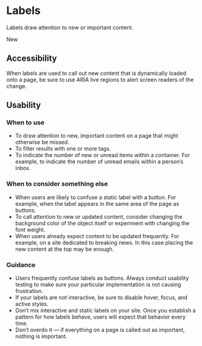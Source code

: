 
<Meta title="Library/Labels" />

# Labels

Labels draw attention to new or important content.

<Canvas>
  <span class="usa-label">New</span>
</Canvas>

## Accessibility

When labels are used to call out new content that is dynamically loaded onto a page, be sure to use ARIA live regions to alert screen readers of the change.

## Usability

### When to use

* To draw attention to new, important content on a page that might otherwise be missed.
* To filter results with one or more tags.
* To indicate the number of new or unread items within a container. For example, to indicate the number of unread emails within a person’s inbox.

### When to consider something else

* When users are likely to confuse a static label with a button. For example, when the label appears in the same area of the page as buttons.
* To call attention to new or updated content, consider changing the background color of the object itself or experiment with changing the font weight.
* When users already expect content to be updated frequently. For example, on a site dedicated to breaking news. In this case placing the new content at the top may be enough.

### Guidance

* Users frequently confuse labels as buttons. Always conduct usability testing to make sure your particular implementation is not causing frustration.
* If your labels are not interactive, be sure to disable hover, focus, and active styles.
* Don’t mix interactive and static labels on your site. Once you establish a pattern for how labels behave, users will expect that behavior every time.
* Don’t overdo it — if everything on a page is called out as important, nothing is important.

